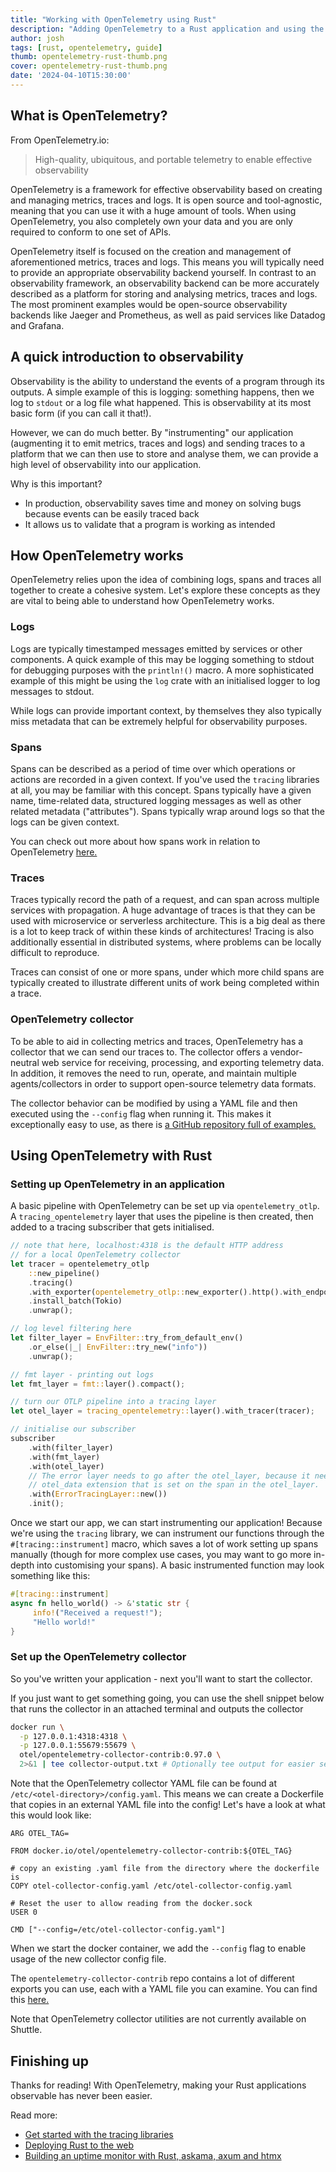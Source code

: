 ```yaml
---
title: "Working with OpenTelemetry using Rust"
description: "Adding OpenTelemetry to a Rust application and using the OpenTelemetry collector"
author: josh
tags: [rust, opentelemetry, guide]
thumb: opentelemetry-rust-thumb.png
cover: opentelemetry-rust-thumb.png
date: '2024-04-10T15:30:00'
---
```

## What is OpenTelemetry?

From OpenTelemetry.io:

> High-quality, ubiquitous, and portable telemetry to enable effective observability

OpenTelemetry is a framework for effective observability based on creating and managing metrics, traces and logs. It is open source and tool-agnostic, meaning that you can use it with a huge amount of tools. When using OpenTelemetry, you also completely own your data and you are only required to conform to one set of APIs.

OpenTelemetry itself is focused on the creation and management of aforementioned metrics, traces and logs. This means you will typically need to provide an appropriate observability  backend yourself. In contrast to an observability framework, an observability backend can be more accurately described as a platform for storing and analysing metrics, traces and logs. The most prominent examples would be open-source observability backends like Jaeger and Prometheus, as well as paid services like Datadog and Grafana.

## A quick introduction to observability

Observability is the ability to understand the events of a program through its outputs. A simple example of this is logging: something happens, then we log to `stdout` or a log file what happened. This is observability at its most basic form (if you can call it that!).

However, we can do much better. By "instrumenting" our application (augmenting it to emit metrics, traces and logs) and sending traces to a platform that we can then use to store and analyse them, we can provide a high level of observability into our application.

Why is this important?

- In production, observability saves time and money on solving bugs because events can be easily traced back
- It allows us to validate that a program is working as intended

## How OpenTelemetry works

OpenTelemetry relies upon the idea of combining logs, spans and traces all together to create a cohesive system. Let's explore these concepts as they are vital to being able to understand how OpenTelemetry works.

### Logs

Logs are typically timestamped messages emitted by services or other components. A quick example of this may be logging something to stdout for debugging purposes with the `println!()` macro. A more sophisticated example of this might be using the `log` crate with an initialised logger to log messages to stdout.

While logs can provide important context, by themselves they also typically miss metadata that can be extremely helpful for observability purposes.

### Spans

Spans can be described as a period of time over which operations or actions are recorded in a given context. If you've used the `tracing` libraries at all, you may be familiar with this concept. Spans typically have a given name, time-related data, structured logging messages as well as other related metadata ("attributes"). Spans typically wrap around logs so that the logs can be given context.

You can check out more about how spans work in relation to OpenTelemetry [here.](https://opentelemetry.io/docs/concepts/signals/traces/#spans)

### Traces

Traces typically record the path of a request, and can span across multiple services with propagation. A huge advantage of traces is that they can be used with microservice or serverless architecture. This is a big deal as there is a lot to keep track of within these kinds of architectures! Tracing is also additionally essential in distributed systems, where problems can be locally difficult to reproduce.

Traces can consist of one or more spans, under which more child spans are typically created to illustrate different units of work being completed within a trace.

### OpenTelemetry collector

To be able to aid in collecting metrics and traces, OpenTelemetry has a collector that we can send our traces to. The collector offers a vendor-neutral web service for receiving, processing, and exporting telemetry data. In addition, it removes the need to run, operate, and maintain multiple agents/collectors in order to support open-source telemetry data formats.

The collector behavior can be modified by using a YAML file and then executed using the `--config` flag when running it. This makes it exceptionally easy to use, as there is [a GitHub repository full of examples.](https://github.com/open-telemetry/opentelemetry-collector-contrib)

## Using OpenTelemetry with Rust

### Setting up OpenTelemetry in an application

A basic pipeline with OpenTelemetry can be set up via `opentelemetry_otlp`. A `tracing_opentelemetry` layer that uses the pipeline is then created, then added to a tracing subscriber that gets initialised.

```rust
// note that here, localhost:4318 is the default HTTP address
// for a local OpenTelemetry collector
let tracer = opentelemetry_otlp
    ::new_pipeline()
    .tracing()
    .with_exporter(opentelemetry_otlp::new_exporter().http().with_endpoint("localhost:4318"))
    .install_batch(Tokio)
    .unwrap();

// log level filtering here
let filter_layer = EnvFilter::try_from_default_env()
    .or_else(|_| EnvFilter::try_new("info"))
    .unwrap();

// fmt layer - printing out logs
let fmt_layer = fmt::layer().compact();

// turn our OTLP pipeline into a tracing layer
let otel_layer = tracing_opentelemetry::layer().with_tracer(tracer);

// initialise our subscriber
subscriber
    .with(filter_layer)
    .with(fmt_layer)
    .with(otel_layer)
    // The error layer needs to go after the otel_layer, because it needs access to the
    // otel_data extension that is set on the span in the otel_layer.
    .with(ErrorTracingLayer::new())
    .init();
```

Once we start our app, we can start instrumenting our application! Because we're using the `tracing` library, we can instrument our functions through the `#[tracing::instrument]` macro, which saves a lot of work setting up spans manually (though for more complex use cases, you may want to go more in-depth into customising your spans). A basic instrumented function may look something like this:

```rust
#[tracing::instrument]
async fn hello_world() -> &'static str {
     info!("Received a request!");
     "Hello world!"
}
```

### Set up the OpenTelemetry collector

So you've written your application - next you'll want to start the collector.

If you just want to get something going, you can use the shell snippet below that runs the collector in an attached terminal and outputs the collector

```bash
docker run \
  -p 127.0.0.1:4318:4318 \
  -p 127.0.0.1:55679:55679 \
  otel/opentelemetry-collector-contrib:0.97.0 \
  2>&1 | tee collector-output.txt # Optionally tee output for easier search later
```

Note that the OpenTelemetry collector YAML file can be found at `/etc/<otel-directory>/config.yaml`.  This means we can create a Dockerfile that copies in an external YAML file into the config! Let's have a look at what this would look like:

```docker
ARG OTEL_TAG=

FROM docker.io/otel/opentelemetry-collector-contrib:${OTEL_TAG}

# copy an existing .yaml file from the directory where the dockerfile is
COPY otel-collector-config.yaml /etc/otel-collector-config.yaml

# Reset the user to allow reading from the docker.sock
USER 0

CMD ["--config=/etc/otel-collector-config.yaml"]
```

When we start the docker container, we add the `--config` flag to enable usage of the new collector config file.

The `opentelemetry-collector-contrib` repo contains a lot of different exports you can use, each with a YAML file you can examine. You can find this [here.](https://github.com/open-telemetry/opentelemetry-collector-contrib/tree/main/exporter)

Note that OpenTelemetry collector utilities are not currently available on Shuttle.

## Finishing up

Thanks for reading! With OpenTelemetry, making your Rust applications observable has never been easier.

Read more:

- [Get started with the tracing libraries](https://www.shuttle.dev/blog/2024/01/09/getting-started-tracing-rust)
- [Deploying Rust to the web](https://www.shuttle.dev/blog/2024/02/07/deploy-rust-web)
- [Building an uptime monitor with Rust, askama, axum and htmx](https://www.shuttle.dev/blog/2024/02/08/uptime-monitoring-rust)
